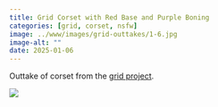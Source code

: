 ```yaml
---
title: Grid Corset with Red Base and Purple Boning
categories: [grid, corset, nsfw]
image: ../www/images/grid-outtakes/1-6.jpg
image-alt: ""
date: 2025-01-06
---
```


Outtake of corset from the [grid project](/posts/2025-01-27_grid-project.html).

![](../www/images/grid-outtakes/1-6.jpg)

